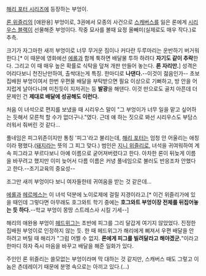 [[해리 포터 시리즈]]에 등장하는 부엉이.

[[론 위즐리]]의 [애완용] 부엉이로, 3권에서 모종의 사건으로 [[스캐버스]]를 잃은 론에게 [[시리우스 블랙]]이 선물해준 부엉이다. 작중 묘사를 볼때 요정 올빼미(실제로도 매우 작다.)로 추측.

크기가 자그마한 새끼 부엉이로 너무 무거운 짐이나 커다란 두루마리는 운반하기 버거워 한다.[* 이 때문에 영화에선 [[에롤]]과 함께 툭하면 배달물 투하 하려다 '''자기도 같이 추락'''한다. 그리고 이 때 매우 높은 확률로 식탁을 덮쳐 개판 만들어 놓는다. '''론 자리만.'''] 성격은 어리다보니 천진난만하여, 촐싹대는게 특징. 한마디로 '''나댄다.'''--이것이 젊음인가-- 초보 집배원 부엉이여서 한번 우편물 배달을 부탁받으면 필요 이상으로 기뻐하고, 방 안을 어지럽게 날아다니며 미친듯이 지저귀는 등 '''발광'''을 해댄다. 이것 만으로도 골치 아픈데 더 문제인 건 '''제대로 배달에 성공해도 이런다.'''

처음 이 녀석으로 편지를 보냈을 때 시리우스 말이 "그 부엉이가 너무 일을 맡고 싶어하는 듯해서 모른척 할 수가 없더구나."였다. 근데 얘 하는 짓으로 봐선 시리우스도 부담스러워서 줘버린 것 같다...

풀네임은 피그위존이지만 통칭 '피그'라고 불리는데, [[해리 포터]]는 엄청 안 어울리는 애칭이라 평했다.([[돼지]]라는 뜻의 그 피그 맞다.) 범인은 [[지니 위즐리]]로, 녀석을 귀여워하여 계속 피그라고 부르다보니 아예 이름으로 굳어져버렸다고 한다. 아차한 론이 뒤늦게 이름을 바꾸려고 했지만 이미 늦어서 다름 이름은 커녕 풀네임으로 불러도 반응조차 안했다고 한다.--조기교육의 중요성--

조그만 새끼 부엉이다 보니 여자들한테 귀여움을 받는 것 같은데...

[[에롤]]과 [[헤르메스]]는 이 녀석 덕분에 노이로제에 걸릴 지경이라고.[* 이건 위즐리가에 있을 때인데 그렇다면 아무래도 호그와트 학기 중에는 '''호그와트 부엉이장 전체를 뒤집어놓는 듯 하다.'''--학교 부엉이 몽땅 스트레스사 시킬 기세--]

해리의 애완용 부엉이 [[헤드위그]]는 초반에 피그를 그리 달갑게 여기지 않았었다. 진정한 집배원 부엉이로 인정하지 않는 듯. 한 때 헤드위그가 해리에게 삐져서 우편 배달을 안 하려고 버틸 때 해리가 "그럼 어쩔 수 없지. '''론에게 피그를 빌려달라고 해야겠군.'''"이라고 한마디 하자 즉시 마음을 바꾸고 배달을 해준 일화가 있다.

주인인 론 위즐리는 쓸모없는 부엉이라며 막 대하는 것 같지만, 스캐버스 때도 그렇고 이 놈은 츤데레이기 때문에 분명 속으로는 아끼고 있다.(…)
